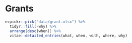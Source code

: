 
# Grants

```r
ezpickr::pick("data/grant.xlsx") %>%
  tidyr::fill(-why) %>%
  arrange(desc(when)) %>% 
  vitae::detailed_entries(what, when, with, where, why)
```
